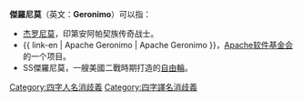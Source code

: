 '''傑羅尼莫'''（英文：'''Geronimo'''）可以指：

* [[杰罗尼莫|杰罗尼莫]]，印第安阿帕契族传奇战士。
* {{ link-en | Apache Geronimo | Apache Geronimo }}，[[Apache软件基金会|Apache软件基金会]]的一个项目。
* SS傑羅尼莫，一艘美國二戰時期打造的[[自由輪|自由輪]]。

{{DEFAULTSORT:Geronimo}}
[[Category:四字人名消歧義|Category:四字人名消歧義]]
[[Category:四字譯名消歧義|Category:四字譯名消歧義]]